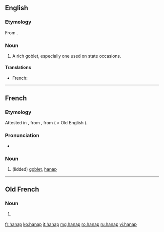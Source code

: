 ==English==

===Etymology===
From {{etyl|fr|en}} {{term|hanap|lang=fr}}.

===Noun===
{{en-noun}}

# {{context|obsolete|lang=en}} A rich goblet, especially one used on state occasions.

====Translations====
{{trans-top|rich goblet}}
* French: {{t+|fr|hanap|m}}
{{trans-mid}}
{{trans-bottom}}

----

==French==

===Etymology===
Attested in {{etyl|fro|fr}}, from {{etyl|frk|fr}} {{m|frk|*hnapp}}, from {{etyl|gem-pro|fr}} ( > Old English {{term|hnæp|lang=ang}}).

===Pronunciation===
* {{IPA|/ʔanap/|lang=fr}}

===Noun===
{{fr-noun|m}}

# {{context|historical|lang=fr}} (lidded) [[goblet]], [[#English|hanap]]

----

==Old French==

===Noun===
{{fro-noun|m}}

# {{l|en|hanap}} {{gloss|goblet}}

[[fr:hanap]]
[[ko:hanap]]
[[it:hanap]]
[[mg:hanap]]
[[ro:hanap]]
[[ru:hanap]]
[[vi:hanap]]